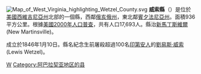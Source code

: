 [[File:Map_of_West_Virginia_highlighting_Wetzel_County.svg|right]]
'''威索縣'''（{{lang-en|Wetzel County}}）是位於[[美國|美國]][[西維吉尼亞州|西維吉尼亞州]]北部的一個縣，西鄰[[俄亥俄州|俄亥俄州]]，東北鄰[[賓夕法尼亞州|賓夕法尼亞州]]。面積936 平方公里。根據[[美國2000年人口普查|美國2000年人口普查]]，共有人口17,693人。縣治[[新馬丁斯維爾|新馬丁斯維爾]] (New Martinsville)。

成立於1846年1月10日。縣名紀念生前屠殺超過100名[[印第安人|印第安人]]的[[劉易斯·威索|劉易斯·威索]] (Lewis Wetzel)。
{{WestVirginia-stub}}

[[Category:西弗吉尼亚州行政区划|W]]
[[Category:阿巴拉契亚地区的县|Category:阿巴拉契亚地区的县]]